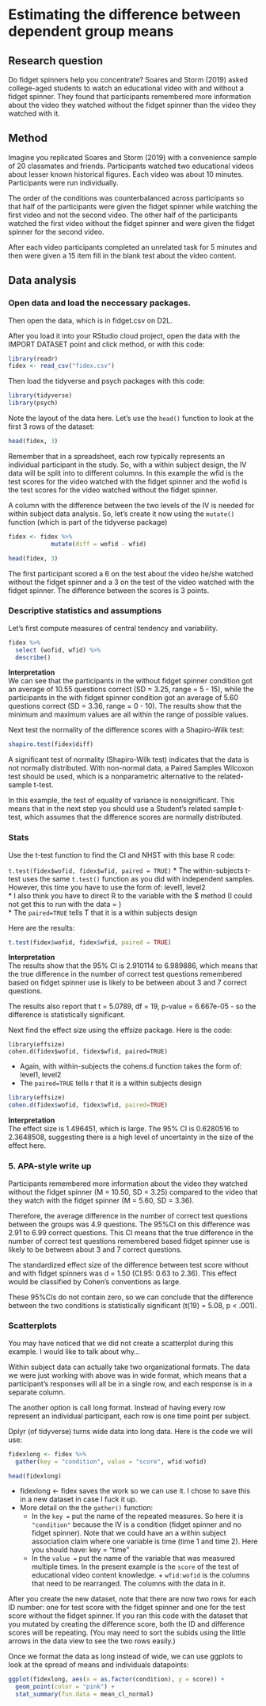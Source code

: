 # Estimating the difference between dependent group means

## Research question

Do fidget spinners help you concentrate? Soares and Storm (2019) asked college-aged students to watch an educational video with and without a fidget spinner. They found that participants remembered more information about the video they watched without the fidget spinner than the video they watched with it.   

## Method

Imagine you replicated Soares and Storm (2019) with a convenience sample of 20 classmates and friends. Participants watched two educational videos about lesser known historical figures. Each video was about 10 minutes. Participants were run individually.  

The order of the conditions was counterbalanced across participants so that half of the participants were given the fidget spinner while watching the first video and not the second video. The other half of the participants watched the first video without the fidget spinner and were given the fidget spinner for the second video.   

After each video participants completed an unrelated task for 5 minutes and then were given a 15 item fill in the blank test about the video content.   

## Data analysis 
### Open data and load the neccessary packages.

Then open the data, which is in fidget.csv on D2L.

After you load it into your RStudio cloud project, open the data with the IMPORT DATASET point and click method, or with this code:  

```r
library(readr)
fidex <- read_csv("fidex.csv")

```

Then load the tidyverse and psych packages with this code:   

```r

library(tidyverse)
library(psych)

```



Note the layout of the data here. Let's use the `head()` function to look at the first 3 rows of the dataset:

```r

head(fidex, 3)

```

Remember that in a spreadsheet, each row typically represents an individual participant in the study. So, with a within subject design, the IV data will be split into to different columns. In this example the wfid is the test scores for the video watched with the fidget spinner and the wofid is the test scores for the video watched without the fidget spinner.  

A column with the difference between the two levels of the IV is needed for within subject data analysis. So, let’s create it now using the `mutate()` function (which is part of the tidyverse package)

```r

fidex <- fidex %>% 
            mutate(diff = wofid - wfid)

head(fidex, 3)

```

The first participant scored a 6 on the test about the video he/she watched without the fidget spinner and a 3 on the test of the video watched with the fidget spinner. The difference between the scores is 3 points.

### Descriptive statistics and assumptions

Let's first compute measures of central tendency and variability. 

```r

fidex %>%
  select (wofid, wfid) %>% 
  describe()

```
**Interpretation**   
We can see that the participants in the without fidget spinner condition got an average of 10.55 questions correct (SD = 3.25, range = 5 - 15), while the participants in the with fidget spinner condition got an average of 5.60 questions correct (SD = 3.36, range = 0 - 10). The results show that the minimum and maximum values are all within the range of possible values.


Next test the normality of the difference scores with a Shapiro-Wilk test:
```r

shapiro.test(fidex$diff)

```

A significant test of normality (Shapiro-Wilk test) indicates that the data is not normally distributed. With non-normal data, a Paired Samples Wilcoxon test should be used, which is a nonparametric alternative to the related-sample t-test.  

In this example, the test of equality of variance is nonsignificant. This means that in the next step you should use a Student’s related sample t-test, which assumes that the difference scores are normally distributed.


### Stats

Use the t-test function to find the CI and NHST with this base R code:  

`t.test(fidex$wofid, fidex$wfid, paired = TRUE)`
* The within-subjects t-test uses the same `t.test()` function as you did with independent samples. However, this time you have to use the form of: level1, level2   
* I also think you have to direct R to the variable with the $ method (I could not get this to run with the data = )   
* The `paired=TRUE` tells T that it is a within subjects design   

Here are the results:  

```r

t.test(fidex$wofid, fidex$wfid, paired = TRUE)

```
**Interpretation**   
The results show that the 95% CI is 2.910114 to 6.989886, which means that the true difference in the number of correct test questions remembered based on fidget spinner use is likely to be between about 3 and 7 correct questions.  

The results also report that t = 5.0789, df = 19, p-value = 6.667e-05 - so the difference is statistically significant.  


Next find the effect size using the effsize package. Here is the code:  


`library(effsize)`  
`cohen.d(fidex$wofid, fidex$wfid, paired=TRUE)`  

* Again, with within-subjects the cohens.d function takes the form of: level1, level2   
* The `paired=TRUE` tells r that it is a within subjects design
  
```r
library(effsize)
cohen.d(fidex$wofid, fidex$wfid, paired=TRUE)

```
**Interpretation**   
The effect size is 1.496451, which is large. The 95% CI is 0.6280516 to 2.3648508, suggesting there is a high level of uncertainty in the size of the effect here.  

### 5. APA-style write up

Participants remembered more information about the video they watched without the fidget spinner (M = 10.50, SD = 3.25) compared to the video that they watch with the fidget spinner (M = 5.60, SD = 3.36).  

Therefore, the average difference in the number of correct test questions between the groups was 4.9 questions. The 95%CI on this difference was 2.91 to 6.99 correct questions. This CI means that the true difference in the number of correct test questions remembered based fidget spinner use is likely to be between about 3 and 7 correct questions.  

The standardized effect size of the difference between test score without and with fidget spinners was d = 1.50 (CI.95: 0.63 to 2.36). This effect would be classified by Cohen’s conventions as large.  

These 95%CIs do not contain zero, so we can conclude that the difference between the two conditions is statistically significant (t(19) = 5.08, p < .001).  



### Scatterplots

You may have noticed that we did not create a scatterplot during this example. I would like to talk about why…  

Within subject data can actually take two organizational formats. The data we were just working with above was in wide format, which means that a participant’s responses will all be in a single row, and each response is in a separate column.  

The another option is call long format. Instead of having every row represent an individual participant, each row is one time point per subject.  

Dplyr (of tidyverse) turns wide data into long data. Here is the code we will use:


```r

fidexlong <- fidex %>% 
  gather(key = "condition", value = "score", wfid:wofid)

head(fidexlong)
```
  
* fidexlong <- fidex saves the work so we can use it. I chose to save this in a new dataset in case I fuck it up.  
* More detail on the the `gather()` function:  
  + In the `key =` put the name of the repeated measures. So here it is `"condition"` because the IV is a condition (fidget spinner and no fidget spinner). Note that we could have an a within subject association claim where one variable is time (time 1 and time 2). Here you should have: key = “time”   
  + In the `value =`  put the name of the variable that was measured multiple times. In the present example is the `score` of the test of educational video content knowledge.     + `wfid:wofid` is the columns that need to be rearranged. The columns with the data in it.  

After you create the new dataset, note that there are now two rows for each ID number: one for test score with the fidget spinner and one for the test score without the fidget spinner. If you ran this code with the dataset that you mutated by creating the difference score, both the ID and difference scores will be repeating. (You may need to sort the subids using the little arrows in the data view to see the two rows easily.)

Once we format the data as long instead of wide, we can use ggplots to look at the spread of means and individuals datapoints:  

```r

ggplot(fidexlong, aes(x = as.factor(condition), y = score)) +
  geom_point(color = "pink") +
  stat_summary(fun.data = mean_cl_normal)

```

